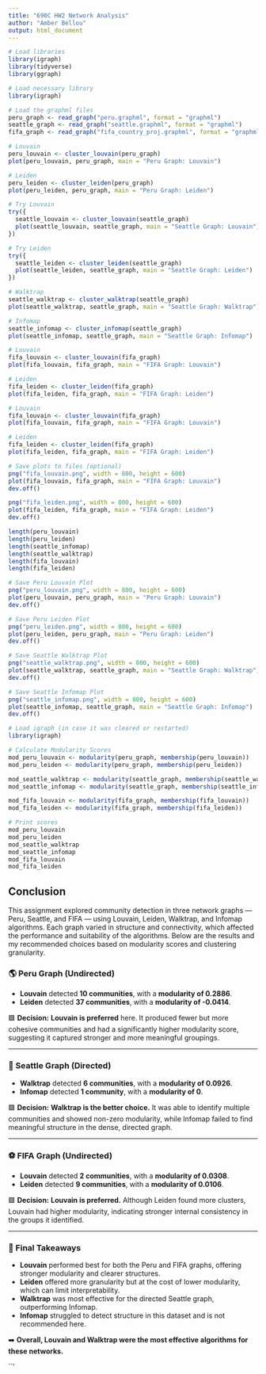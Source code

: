 ```yaml
---
title: "690C HW2 Network Analysis"
author: "Amber Bellou"
output: html_document
---
```


```r

# Load libraries
library(igraph)
library(tidyverse)
library(ggraph)
```
```r
# Load necessary library
library(igraph)

# Load the graphml files
peru_graph <- read_graph("peru.graphml", format = "graphml")
seattle_graph <- read_graph("seattle.graphml", format = "graphml")
fifa_graph <- read_graph("fifa_country_proj.graphml", format = "graphml")
```
```r
# Louvain
peru_louvain <- cluster_louvain(peru_graph)
plot(peru_louvain, peru_graph, main = "Peru Graph: Louvain")

# Leiden
peru_leiden <- cluster_leiden(peru_graph)
plot(peru_leiden, peru_graph, main = "Peru Graph: Leiden")
```

```r
# Try Louvain
try({
  seattle_louvain <- cluster_louvain(seattle_graph)
  plot(seattle_louvain, seattle_graph, main = "Seattle Graph: Louvain")
})

# Try Leiden
try({
  seattle_leiden <- cluster_leiden(seattle_graph)
  plot(seattle_leiden, seattle_graph, main = "Seattle Graph: Leiden")
})

```

```r
# Walktrap
seattle_walktrap <- cluster_walktrap(seattle_graph)
plot(seattle_walktrap, seattle_graph, main = "Seattle Graph: Walktrap")

# Infomap
seattle_infomap <- cluster_infomap(seattle_graph)
plot(seattle_infomap, seattle_graph, main = "Seattle Graph: Infomap")

```
```r
# Louvain
fifa_louvain <- cluster_louvain(fifa_graph)
plot(fifa_louvain, fifa_graph, main = "FIFA Graph: Louvain")

# Leiden
fifa_leiden <- cluster_leiden(fifa_graph)
plot(fifa_leiden, fifa_graph, main = "FIFA Graph: Leiden")

```
```r
# Louvain
fifa_louvain <- cluster_louvain(fifa_graph)
plot(fifa_louvain, fifa_graph, main = "FIFA Graph: Louvain")

# Leiden
fifa_leiden <- cluster_leiden(fifa_graph)
plot(fifa_leiden, fifa_graph, main = "FIFA Graph: Leiden")

```
```r
# Save plots to files (optional)
png("fifa_louvain.png", width = 800, height = 600)
plot(fifa_louvain, fifa_graph, main = "FIFA Graph: Louvain")
dev.off()

png("fifa_leiden.png", width = 800, height = 600)
plot(fifa_leiden, fifa_graph, main = "FIFA Graph: Leiden")
dev.off()

```
```r
length(peru_louvain)
length(peru_leiden)
length(seattle_infomap)
length(seattle_walktrap)
length(fifa_louvain)
length(fifa_leiden)

```
```r
# Save Peru Louvain Plot
png("peru_louvain.png", width = 800, height = 600)
plot(peru_louvain, peru_graph, main = "Peru Graph: Louvain")
dev.off()

# Save Peru Leiden Plot
png("peru_leiden.png", width = 800, height = 600)
plot(peru_leiden, peru_graph, main = "Peru Graph: Leiden")
dev.off()

# Save Seattle Walktrap Plot
png("seattle_walktrap.png", width = 800, height = 600)
plot(seattle_walktrap, seattle_graph, main = "Seattle Graph: Walktrap")
dev.off()

# Save Seattle Infomap Plot
png("seattle_infomap.png", width = 800, height = 600)
plot(seattle_infomap, seattle_graph, main = "Seattle Graph: Infomap")
dev.off()

```

```r
# Load igraph (in case it was cleared or restarted)
library(igraph)

# Calculate Modularity Scores
mod_peru_louvain <- modularity(peru_graph, membership(peru_louvain))
mod_peru_leiden <- modularity(peru_graph, membership(peru_leiden))

mod_seattle_walktrap <- modularity(seattle_graph, membership(seattle_walktrap))
mod_seattle_infomap <- modularity(seattle_graph, membership(seattle_infomap))

mod_fifa_louvain <- modularity(fifa_graph, membership(fifa_louvain))
mod_fifa_leiden <- modularity(fifa_graph, membership(fifa_leiden))

# Print scores
mod_peru_louvain
mod_peru_leiden
mod_seattle_walktrap
mod_seattle_infomap
mod_fifa_louvain
mod_fifa_leiden
```
## Conclusion

This assignment explored community detection in three network graphs — Peru, Seattle, and FIFA — using Louvain, Leiden, Walktrap, and Infomap algorithms. Each graph varied in structure and connectivity, which affected the performance and suitability of the algorithms. Below are the results and my recommended choices based on modularity scores and clustering granularity.

### 🌎 Peru Graph (Undirected)

- **Louvain** detected **10 communities**, with a **modularity of 0.2886**.
- **Leiden** detected **37 communities**, with a **modularity of -0.0414**.

🟩 **Decision:** **Louvain is preferred** here. It produced fewer but more cohesive communities and had a significantly higher modularity score, suggesting it captured stronger and more meaningful groupings.

---

### 🌆 Seattle Graph (Directed)

- **Walktrap** detected **6 communities**, with a **modularity of 0.0926**.
- **Infomap** detected **1 community**, with a **modularity of 0**.

🟩 **Decision:** **Walktrap is the better choice.** It was able to identify multiple communities and showed non-zero modularity, while Infomap failed to find meaningful structure in the dense, directed graph.

---

### ⚽ FIFA Graph (Undirected)

- **Louvain** detected **2 communities**, with a **modularity of 0.0308**.
- **Leiden** detected **9 communities**, with a **modularity of 0.0106**.

🟩 **Decision:** **Louvain is preferred.** Although Leiden found more clusters, Louvain had higher modularity, indicating stronger internal consistency in the groups it identified.

---

### 🧠 Final Takeaways

- **Louvain** performed best for both the Peru and FIFA graphs, offering stronger modularity and clearer structures.
- **Leiden** offered more granularity but at the cost of lower modularity, which can limit interpretability.
- **Walktrap** was most effective for the directed Seattle graph, outperforming Infomap.
- **Infomap** struggled to detect structure in this dataset and is not recommended here.

➡️ **Overall, Louvain and Walktrap were the most effective algorithms for these networks.**

``'

